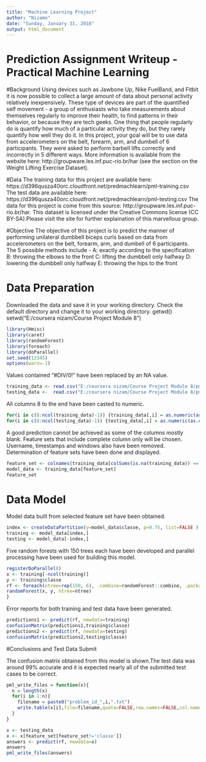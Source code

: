 ```yaml
---
title: "Machine Learning Project"
author: "Nizamo"
date: "Sunday, January 31, 2016"
output: html_document
---
```

Prediction Assignment Writeup - Practical Machine Learning
==========================================================
#Background
Using devices such as Jawbone Up, Nike FuelBand, and Fitbit it is now possible to collect a large amount of data about personal activity relatively inexpensively. These type of devices are part of the quantified self movement - a group of enthusiasts who take measurements about themselves regularly to improve their health, to find patterns in their behavior, or because they are tech geeks. One thing that people regularly do is quantify how much of a particular activity they do, but they rarely quantify how well they do it. In this project, your goal will be to use data from accelerometers on the belt, forearm, arm, and dumbell of 6 participants. They were asked to perform barbell lifts correctly and incorrectly in 5 different ways. More information is available from the website here: http://groupware.les.inf.puc-rio.br/har (see the section on the Weight Lifting Exercise Dataset).

#Data
The training data for this project are available here:
https://d396qusza40orc.cloudfront.net/predmachlearn/pml-training.csv
The test data are available here:
https://d396qusza40orc.cloudfront.net/predmachlearn/pml-testing.csv
The data for this project is come from this source: http://groupware.les.inf.puc-rio.br/har. This dataset is licensed under the Creative Commons license (CC BY-SA).Please visit the site for further explaination of this marvellous group.

#Objective
The objective of this project is to predict the manner of performing unilateral dumbbell biceps curls based on data from accelerometers on the belt, forearm, arm, and dumbell of 6 participants. The 5 possible methods include -
A: exactly according to the specification
B: throwing the elbows to the front
C: lifting the dumbbell only halfway
D: lowering the dumbbell only halfway
E: throwing the hips to the front

##############################################################################
# Data Preparation
Downloaded the data and save it in your working directory. Check the default directory and change it to your working directory.
getwd()
setwd("E:/coursera nizam/Course Project Module 8")
```r
library(Hmisc)
library(caret)
library(randomForest)
library(foreach)
library(doParallel)
set.seed(12345)
options(warn=-1)
```
Values contained "#DIV/0!" have been replaced by an NA value.
```r
training_data <- read.csv("E:/coursera nizam/Course Project Module 8/pml-training.csv", na.strings=c("#DIV/0!") )
testing_data <-  read.csv("E:/coursera nizam/Course Project Module 8/pml-testing.csv", na.strings=c("#DIV/0!") )
```
All columns 8 to the end have been casted to numeric.
```r
for(i in c(8:ncol(training_data)-1)) {training_data[,i] = as.numeric(as.character(training_data[,i]))}
for(i in c(8:ncol(testing_data)-1)) {testing_data[,i] = as.numeric(as.character(testing_data[,i]))}
```
A good prediction cannot be achieved as some of the columns mostly blank.  Feature sets that include complete column only will be chosen. Username, timestamps and windows also have been removed. Determination of feature sets have been done and displayed.  
```r
feature_set <- colnames(training_data[colSums(is.na(training_data)) == 0])[-(1:7)]
model_data <- training_data[feature_set]
feature_set
```
# Data Model
Model data built from selected feature set have been obtained.
```r
index <- createDataPartition(y=model_data$classe, p=0.75, list=FALSE )
training <- model_data[index,]
testing <- model_data[-index,]
```
Five random forests with 150 trees each have been developed and parallel processing have been used for building this model. 
```r
registerDoParallel()
x <- training[-ncol(training)]
y <- training$classe
rf <- foreach(ntree=rep(150, 6), .combine=randomForest::combine, .packages='randomForest') %dopar% {
randomForest(x, y, ntree=ntree) 
}
```
Error reports for both training and test data have been generated.
```r
predictions1 <- predict(rf, newdata=training)
confusionMatrix(predictions1,training$classe)
predictions2 <- predict(rf, newdata=testing)
confusionMatrix(predictions2,testing$classe)
```

#Conclusions and Test Data Submit

The confusion matrix obtained from this model is shown.The test data was around 99% accurate and it is expected nearly all of the submitted test cases to be correct.  

```r
pml_write_files = function(x){
  n = length(x)
  for(i in 1:n){
    filename = paste0("problem_id_",i,".txt")
    write.table(x[i],file=filename,quote=FALSE,row.names=FALSE,col.names=FALSE)
  }
}

x <- testing_data
x <- x[feature_set[feature_set!='classe']]
answers <- predict(rf, newdata=x)
answers
pml_write_files(answers)
```

